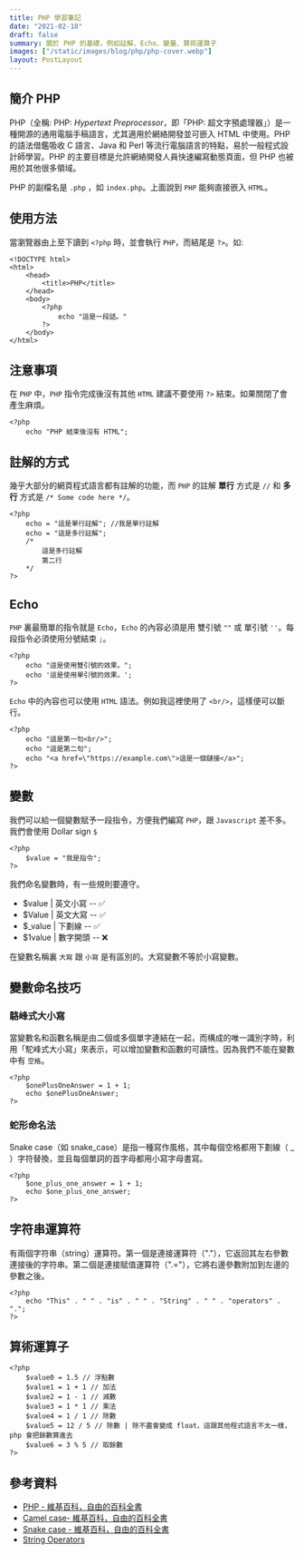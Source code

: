 ```yaml
---
title: PHP 學習筆記
date: "2021-02-18"
draft: false
summary: 關於 PHP 的基礎，例如註解、Echo、變量、算術運算子
images: ["/static/images/blog/php/php-cover.webp"]
layout: PostLayout
---
```


## 簡介 PHP

PHP（全稱: PHP: _Hypertext Preprocessor_，即「PHP: 超文字預處理器」）是一種開源的通用電腦手稿語言，尤其適用於網絡開發並可嵌入 HTML 中使用。PHP 的語法借鑑吸收 C 語言、Java 和 Perl 等流行電腦語言的特點，易於一般程式設計師學習。PHP 的主要目標是允許網絡開發人員快速編寫動態頁面，但 PHP 也被用於其他很多領域。

PHP 的副檔名是 `.php` ，如 `index.php`。上面說到 `PHP` 能夠直接嵌入 `HTML`。

## 使用方法

當瀏覽器由上至下讀到 `<?php` 時，並會執行 `PHP`，而結尾是 `?>`。如:

```php:Hello-word.php
<!DOCTYPE html>
<html>
    <head>
        <title>PHP</title>
    </head>
    <body>
        <?php
            echo "這是一段話。"
        ?>
    </body>
</html>
```

## 注意事項

在 `PHP` 中，`PHP` 指令完成後沒有其他 `HTML` 建議不要使用 `?>` 結束。如果關閉了會產生麻煩。

```php:Hello-word.php
<?php
    echo "PHP 結束後沒有 HTML";

```

## 註解的方式

幾乎大部分的網頁程式語言都有註解的功能，而 `PHP` 的註解 **單行** 方式是 `//` 和 **多行** 方式是 `/* Some code here */`。

```php:Hello-word.php
<?php
    echo = "這是單行註解"; //我是單行註解
    echo = "這是多行註解";
    /*
        這是多行註解
        第二行
    */
?>
```

## Echo

`PHP` 裏最簡單的指令就是 `Echo`，`Echo` 的內容必須是用 雙引號 `""` 或 單引號 `''`。每段指令必須使用分號結束 `;`。

```php:Hello-word.php
<?php
    echo "這是使用雙引號的效果。";
    echo '這是使用單引號的效果。';
?>
```

`Echo` 中的內容也可以使用 `HTML` 語法。例如我這裡使用了 `<br/>`，這樣便可以斷行。

```php:Hello-word.php
<?php
    echo "這是第一句<br/>";
    echo "這是第二句";
    echo "<a href=\"https://example.com\">這是一個鏈接</a>";
?>
```

## 變數

我們可以給一個變數賦予一段指令，方便我們編寫 `PHP`，跟 `Javascript` 差不多。我們會使用 Dollar sign `$`

```php:Hello-word.php
<?php
    $value = "我是指令";
?>
```

我們命名變數時，有一些規則要遵守。

- $value | 英文小寫 -- ✅
- $Value | 英文大寫 -- ✅
- $\_value | 下劃線 -- ✅
- $1value | 數字開頭 -- ❌

在變數名稱裏 `大寫` 跟 `小寫` 是有區別的。大寫變數不等於小寫變數。

## 變數命名技巧

### 駱峰式大小寫

當變數名和函數名稱是由二個或多個單字連結在一起，而構成的唯一識別字時，利用「駝峰式大小寫」來表示，可以增加變數和函數的可讀性。因為我們不能在變數中有 `空格`。

```php:Hello-word.php
<?php
    $onePlusOneAnswer = 1 + 1;
    echo $onePlusOneAnswer;
?>
```

### 蛇形命名法

Snake case（如 snake_case）是指一種寫作風格，其中每個空格都用下劃線（ \_ ）字符替換，並且每個單詞的首字母都用小寫字母書寫。

```php:Hello-word.php
<?php
    $one_plus_one_answer = 1 + 1;
    echo $one_plus_one_answer;
?>
```

## 字符串運算符

有兩個字符串（string）運算符。第一個是連接運算符（"."），它返回其左右參數連接後的字符串。第二個是連接賦值運算符（".="），它將右邊參數附加到左邊的參數之後。

```php:Hello-word.php
<?php
    echo "This" . " " . "is" . " " . "String" . " " . "operators" . ".";
?>
```

## 算術運算子

```php:Hello-word.php
<?php
    $value0 = 1.5 // 浮點數
    $value1 = 1 + 1 // 加法
    $value2 = 1 - 1 // 減數
    $value3 = 1 * 1 // 乘法
    $value4 = 1 / 1 // 除數
    $value5 = 12 / 5 // 除數 | 除不盡會變成 float，這跟其他程式語言不太一樣，php 會把餘數算進去
    $value6 = 3 % 5 // 取餘數
?>
```

## 參考資料

- [PHP - 維基百科，自由的百科全書](https://en.wikipedia.org/wiki/PHP)
- [Camel case- 維基百科，自由的百科全書](https://en.wikipedia.org/wiki/Camel_case)
- [Snake case - 維基百科，自由的百科全書](https://en.wikipedia.org/wiki/Snake_case)
- [String Operators](https://www.php.net/manual/en/language.operators.string.php)

